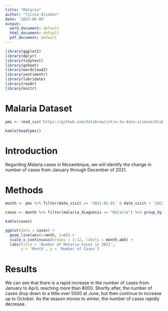 ```yaml
---
title: "Malaria"
author: "Tilina Alzaben"
date: '2022-06-09'
output:
  word_document: default
  html_document: default
  pdf_document: default
---
```


```r
library(ggplot2)
library(dplyr)
library(tidytext)
library(gsheet)
library(wordcloud2)
library(sentimentr)
library(lubridate)
library(readr)
library(knitr)
```

# Malaria Dataset
```r
pms <- read_csv('https://github.com/databrew/intro-to-data-science/blob/main/data/pms.csv?raw=true')

kable(head(pms))
```

# Introduction 
Regarding Malaria cases in Mozambique, we will identify the change in number of cases from January through December of 2021.

# Methods 
```r
month <- pms %>% filter(date_visit >= '2021-01-01' & date_visit < '2022-01-01') %>% mutate(mnth = month(date_visit))

cases <- month %>% filter(malaria_diagnosis == "Malaria") %>% group_by(mnth) %>% tally()

kable(cases)

ggplot(data = cases) +
  geom_line(aes(x=mnth, y=n)) + 
  scale_x_continuous(breaks = 1:12, labels = month.abb) + 
  labs(title = 'Number of Malaria Cases in 2021', 
       x = 'Month', y = 'Number of Cases')
```

# Results
We can see that there is a rapid increase in the number of cases from January to April, reaching more than 8000. Shortly after, the number of cases drop down to a little over 5000 at June, but then continue to increase up to October. As the season moves to winter, the number of cases rapidly decrease. 


